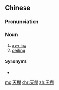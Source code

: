 ==Chinese==
{{zh-forms}}

===Pronunciation===
{{zh-pron
|m=tiānpéng
|c=tin1 paang4-2
|mn=thiⁿ-pîⁿ
|cat=n
}}

===Noun===
{{zh-noun}}

# [[awning]]
# [[ceiling]]

====Synonyms====
* {{zh-l|天花板|ceiling}}

[[mg:天棚]]
[[chr:天棚]]
[[zh:天棚]]